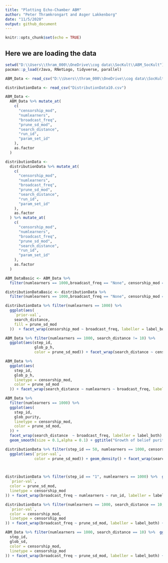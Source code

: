 ```yaml
---
title: "Plotting Echo-Chamber ABM"
author: "Peter Thramkrongart and Asger Lakkenborg"
date: "11/5/2020"
output: github_document
---
```


```r
knitr::opts_chunk$set(echo = TRUE)
```

## Here we are loading the data
```r

setwd("D:\\Users\\thram_000\\OneDrive\\cog data\\SocKult\\ABM_SocKult")
pacman::p_load(rJava, RNetLogo, tidyverse, parallel)

ABM_Data <- read_csv("D:\\Users\\thram_000\\OneDrive\\cog data\\SocKult\\ABM_SocKult\\ABM_Data10.csv")

distributionData <- read_csv("DistributionData10.csv")

ABM_Data <-
  ABM_Data %>% mutate_at(
    c(
      "censorship_mod",
      "numlearners",
      "broadcast_freq",
      "prune_sd_mod",
      "search_distance",
      "run_id",
      "param_set_id"
    ),
    as.factor
  )

distributionData <-
  distributionData %>% mutate_at(
    c(
      "censorship_mod",
      "numlearners",
      "broadcast_freq",
      "prune_sd_mod",
      "search_distance",
      "run_id",
      "param_set_id"
    ),
    as.factor
  ) %>% mutate_at(
    c(
      "censorship_mod",
      "numlearners",
      "broadcast_freq",
      "prune_sd_mod",
      "search_distance",
      "run_id",
      "param_set_id"
    ),
    as.factor
  )

ABM_DataBasic <- ABM_Data %>% 
  filter(numlearners == 1000,broadcast_freq == "None", censorship_mod == "None")

distributionDataBasic <- distributionData %>% 
  filter(numlearners == 1000,broadcast_freq == "None", censorship_mod == "None")


```


```r

distributionData %>% filter(numlearners == 1000) %>%
  ggplot(aes(
    `prior-val`,
    search_distance,
    fill = prune_sd_mod
  ))  + facet_wrap(censorship_mod ~ broadcast_freq, labeller = label_both) + geom_boxplot(outlier.size = 0.1) + ggtitle("Distribution of beliefs")
```


```r
ABM_Data %>% filter(numlearners == 1000, search_distance != 10) %>%
  ggplot(aes(step_id,
             glob_p_h,
             color = prune_sd_mod)) + facet_wrap(search_distance ~ censorship_mod ~ broadcast_freq, labeller = label_both) + geom_smooth(size = 0.1, alpha = 0.1) + ggtitle("Growth of confidence over time")

```

```r
ABM_Data %>%
  ggplot(aes(
    step_id,
    glob_p_h,
    linetype = censorship_mod,
    color = prune_sd_mod
  )) + facet_wrap(search_distance ~ numlearners ~ broadcast_freq, labeller = label_both) + geom_smooth(size = 0.1, alpha = 0.1) + ggtitle("Growth of confidence over time")

```

```r
ABM_Data %>%
  filter(numlearners == 1000) %>%
  ggplot(aes(
    step_id,
    glob_purity,
    linetype = censorship_mod,
    color = prune_sd_mod,
  )) +
  facet_wrap(search_distance  ~ broadcast_freq, labeller = label_both) +
  geom_smooth(size = 0.1,alpha = 0.1) + ggtitle("Growth of belief purity over time")

```

```r
distributionData %>% filter(step_id == 50, numlearners == 1000, censorship_mod == "None") %>%
  ggplot(aes(`prior-val`,
             color = prune_sd_mod)) + geom_density() + facet_wrap(search_distance ~
                                                                               broadcast_freq, labeller = label_both) + ggtitle("Distribution of beliefs")



```

```r

distributionData %>% filter(step_id == "1", numlearners == 1000) %>%  ggplot(aes(
  `prior-val`,
  color = prune_sd_mod,
  linetype = censorship_mod
)) + facet_wrap(broadcast_freq ~ numlearners ~ run_id, labeller = label_both) + geom_density() + ggtitle("Distribution of beliefs")


```

```r

distributionData %>% filter(numlearners == 1000, search_distance == 10, step_id == 50) %>%  ggplot(aes(
  `prior-val`,
  color = censorship_mod,
  linetype = censorship_mod
)) + facet_wrap(broadcast_freq ~ prune_sd_mod, labeller = label_both) + geom_density() + ggtitle("Distribution of beliefs")


```

```r

ABM_Data %>% filter(numlearners == 1000, search_distance == 10) %>%  ggplot(aes(
  step_id,
  glob_sd,
  color = censorship_mod,
  linetype = censorship_mod
)) + facet_wrap(broadcast_freq ~ prune_sd_mod, labeller = label_both) + geom_smooth(alpha = 0.1) + ggtitle("Decrease in SD of beleif over time")


```
